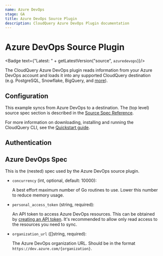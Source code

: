 ```yaml
---
name: Azure DevOps
stage: GA
title: Azure DevOps Source Plugin
description: CloudQuery Azure DevOps Plugin documentation
---
```


# Azure DevOps Source Plugin


<Badge text={"Latest: " + getLatestVersion("source", `azuredevops`)}/>

The CloudQuery Azure DevOps plugin reads information from your Azure DevOps account and loads it into any supported CloudQuery destination (e.g. PostgreSQL, Snowflake, BigQuery, and [more](/docs/plugins/destinations/overview)).

## Configuration

This example syncs from Azure DevOps to a destination. The (top level) source spec section is described in the [Source Spec Reference](/docs/reference/source-spec).

<Configuration />

For more information on downloading, installing and running the CloudQuery CLI, see the [Quickstart guide](/docs/quickstart).

## Authentication

<Authentication />

## Azure DevOps Spec

This is the (nested) spec used by the Azure DevOps source plugin.

- `concurrency` (int, optional, default: 10000):

  A best effort maximum number of Go routines to use. Lower this number to reduce memory usage.

- `personal_access_token` (string, required):

  An API token to access Azure DevOps resources. This can be obtained by [creating an API token](https://learn.microsoft.com/en-us/azure/devops/organizations/accounts/use-personal-access-tokens-to-authenticate?view=azure-devops&tabs=Windows#create-a-pat). It's recommended to allow only read access to the resources you need to sync.

- `organization_url` ([]string, required):

  The Azure DevOps organization URL. Should be in the format `https://dev.azure.com/{organization}`.
